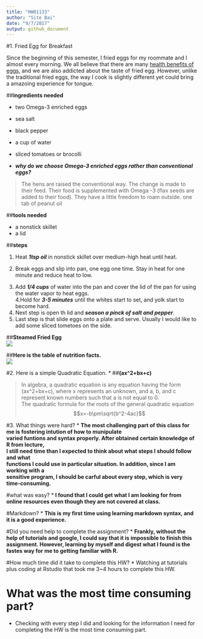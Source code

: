 ```yaml
---
title: "HW01133"
author: "Site Bai"
date: "9/7/2017"
output: github_document
---
```


#1. Fried Egg for Breakfast\ 

Since the beginning of this semester, I fried eggs for my roommate and I almost every morning. We all believe that there are many [health benefits of eggs,](https://www.bbcgoodfood.com/howto/guide/ingredient-focus-eggs) and we are also addicted about the taste of fried egg. However, unlike the traditional fried eggs, the way I cook is slightly different yet could bring a amazoing experience for tongue. \


##**ingredients needed**\

* two Omega-3 enriched eggs\
* sea salt\
* black pepper\
* a cup of water\
* sliced tomatoes or brocolli

* **_why do we choose Omega-3 enriched eggs rather than conventional eggs?_**\


> The hens are raised the conventional way. 
> The change is made to their feed. Their food is supplemented with Omega -3 (flax seeds are added to their food). 
> They have a little freedom to roam outside.
one tab of peanut oil\

##**tools needed**\

* a nonstick skillet\
* a lid


##**steps**\

1. Heat **_1tsp oil_** in nonstick skillet over medium-high heat until heat.\
2) Break eggs and slip into pan, one egg one time. Stay in heat for one minute and reduce heat to low.\
3. Add **_1/4 cups_** of water into the pan and cover the lid of the pan for using the water vapor to heat eggs.\
4.Hold for **_3-5 minutes_** until the whites start to set, and yolk start to become hard.\
5. Next step is open th lid and **_season a pinck of salt and pepper_**.\
6. Last step is that slide eggs onto a plate and serve. Usually I would like to add some sliced tometoes on the side. 


##**Steamed Fried Egg**\
![](http://foodschmooze.org/wp-content/uploads/2015/01/egg.jpg)

##**Here is the table of nutrition facts.**\
![](http://www.fitnessvsweightloss.com/wp-content/uploads/2014/06/Nutrition-chart-of-raw-egg.png)






#2. Here is a simple Quadratic Equation.
* ##**\(ax^2+bx+c\)**


>In algebra, a quadratic equation is any equation having the form \(ax^2+bx+c\), where x represents an unknown, and a, b, and c represent known numbers such that a is not equal to 0. \
The quadratic formula for the roots of the general quadratic equation
$$x=-b\pm\sqrt{b^2-4ac}$$

#3. What things were hard? 
* **The most challenging part of this class for me is fostering intution of how to munipulate\
varied funtions and syntax properly. After obtained certain knowledge of R from lecture,\
I still need time than I expected to think about what steps I should follow and what\
functions I could use in particular situation. In addition, since I am working with a\
sensitive program, I should be carful about every step, which is very time-consuming.**  

#what was easy?
* **I found that I could get what I am looking for from online resources even though they are not covered at class. **

#Markdown?
* **This is my first time using learning markdown syntax, and it is a good experience. **

#Did you need help to complete the assignment?
* **Frankly, without the help of tutorials and google, I could say that it is impossible to finish this assignment. However, learning by myself and digest what I found is the fastes way for me to getting familiar with R. **

#How much time did it take to complete this HW?
* Watching at tutorials plus coding at Rstudio that took me 3~4 hours to complete this HW. 

# What was the most time consuming part?
* Checking with every step I did and looking for the information I need for completing the HW is the most time consuming part. 

